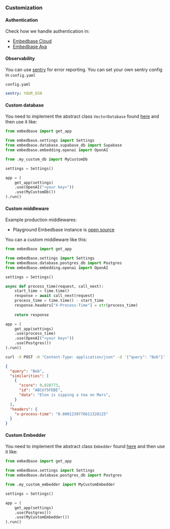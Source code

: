 
### Customization

#### Authentication

Check how we handle authentication in:
- [Embedbase Cloud](https://github.com/different-ai/embedbase-hosted/blob/f4acd1fb1465fbe0eff9add4c4aef58cef1989d2/main.py#L25)
- [Embedbase Ava](https://github.com/different-ai/embedbase-ava/blob/af5bcefeb7a2fb67bc4a5b30ba9aef7670029267/main.py#L51)

#### Observability

You can use [sentry](https://sentry.io/welcome/) for error reporting. You can set your own sentry config in `config.yaml`

`config.yaml`
```yaml
sentry: YOUR_DSN
```

#### Custom database

You need to implement the abstract class `VectorDatabase` found [here](https://github.com/different-ai/embedbase/blob/main/embedbase/database/base.py) and then use it like:

```py
from embedbase import get_app

from embedbase.settings import Settings
from embedbase.database.supabase_db import Supabase
from embedbase.embedding.openai import OpenAI

from .my_custom_db import MyCustomDb

settings = Settings()

app = (
    get_app(settings)
    .use(OpenAI("<your key>"))
    .use(MyCustomDb())
).run()
```


#### Custom middleware

Example production middlewares:

- Playground Embedbase instance is [open source](https://github.com/different-ai/embedbase-hosted)

You can a custom middleware like this:

```py
from embedbase import get_app

from embedbase.settings import Settings
from embedbase.database.postgres_db import Postgres
from embedbase.embedding.openai import OpenAI

settings = Settings()

async def process_time(request, call_next):
    start_time = time.time()
    response = await call_next(request)
    process_time = time.time() - start_time
    response.headers["X-Process-Time"] = str(process_time)
    
    return response

app = (
    get_app(settings)
    .use(process_time)
    .use(OpenAI("<your key>"))
    .use(Postgres())
).run()

```

```bash
curl -X POST -H "Content-Type: application/json" -d '{"query": "Bob"}' http://localhost:8080/v1/people/search | jq '.'
```

```json
{
  "query": "Bob",
  "similarities": [
    {
      "score": 0.828773,
      "id": "ABCU75FEBE",
      "data": "Elon is sipping a tea on Mars",
    }
  ],
  "headers": {
    "x-process-time": "0.0001239776611328125"
  }
}
```

#### Custom Embedder

You need to implement the abstract class `Embedder` found [here](https://github.com/different-ai/embedbase/blob/main/embedbase/embedding/base.py) and then use it like:

```py
from embedbase import get_app

from embedbase.settings import Settings
from embedbase.database.postgres_db import Postgres

from .my_custom_embedder import MyCustomEmbedder

settings = Settings()

app = (
    get_app(settings)
    .use(Postgres())
    .use(MyCustomEmbedder())
).run()
```
